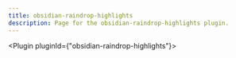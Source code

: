 ---
title: obsidian-raindrop-highlights
description: Page for the obsidian-raindrop-highlights plugin.
---


<Plugin pluginId={"obsidian-raindrop-highlights"}></Plugin>